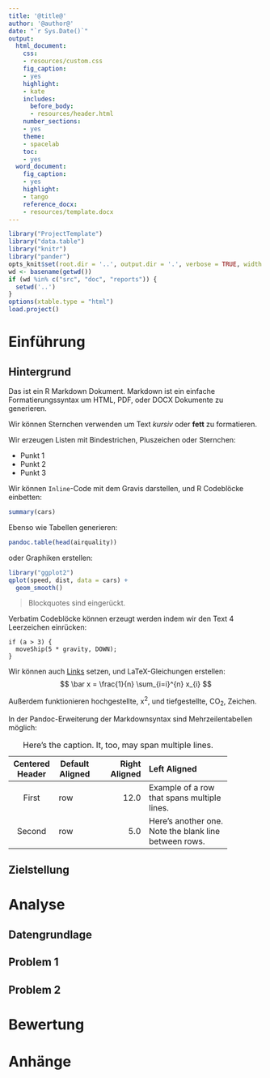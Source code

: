 ```yaml
---
title: '@title@'
author: '@author@'
date: "`r Sys.Date()`"
output:
  html_document:
    css:
    - resources/custom.css
    fig_caption:
    - yes
    highlight:
    - kate
    includes:
      before_body:
      - resources/header.html
    number_sections:
    - yes
    theme:
    - spacelab
    toc:
    - yes
  word_document:
    fig_caption:
    - yes
    highlight:
    - tango
    reference_docx:
    - resources/template.docx
---
```


```r
library("ProjectTemplate")
library("data.table")
library("knitr")
library("pander")
opts_knit$set(root.dir = '..', output.dir = '.', verbose = TRUE, width = 80)
wd <- basename(getwd())
if (wd %in% c("src", "doc", "reports")) {
  setwd('..')
}
options(xtable.type = "html")
load.project()
```

# Einführung

## Hintergrund

Das ist ein R Markdown Dokument. Markdown ist ein einfache
Formatierungssyntax um HTML, PDF, oder DOCX Dokumente
zu generieren.

Wir können Sternchen verwenden um Text *kursiv* oder **fett** 
zu formatieren.

Wir erzeugen Listen mit Bindestrichen, Pluszeichen oder Sternchen:

- Punkt 1
- Punkt 2
- Punkt 3

Wir können `Inline`-Code mit dem Gravis darstellen, und 
R Codeblöcke einbetten:
```r
summary(cars)
```

Ebenso wie Tabellen generieren:
```r
pandoc.table(head(airquality))
```

oder Graphiken erstellen:
```r
library("ggplot2")
qplot(speed, dist, data = cars) +
  geom_smooth()
```

> Blockquotes sind eingerückt.

Verbatim Codeblöcke können erzeugt werden indem wir den Text
4 Leerzeichen einrücken:

    if (a > 3) {
      moveShip(5 * gravity, DOWN);
    }

Wir können auch [Links](http://rmarkdown.rstudio.com/authoring_basics.html) setzen,
und LaTeX-Gleichungen erstellen:
$$
\bar x = \frac{1}{n} \sum_{i=i}^{n} x_{i}
$$

Außerdem funktionieren hochgestellte, x^2^, und tiefgestellte, CO~2~, Zeichen.

In der Pandoc-Erweiterung der Markdownsyntax sind Mehrzeilentabellen möglich:

-------------------------------------------------------------
 Centered   Default           Right Left
  Header    Aligned         Aligned Aligned
----------- ------- --------------- -------------------------
   First    row                12.0 Example of a row that
                                    spans multiple lines.

  Second    row                 5.0 Here's another one. Note
                                    the blank line between
                                    rows.
-------------------------------------------------------------

Table: Here's the caption. It, too, may span
multiple lines.

## Zielstellung

# Analyse

## Datengrundlage

## Problem 1

## Problem 2

# Bewertung

# Anhänge
